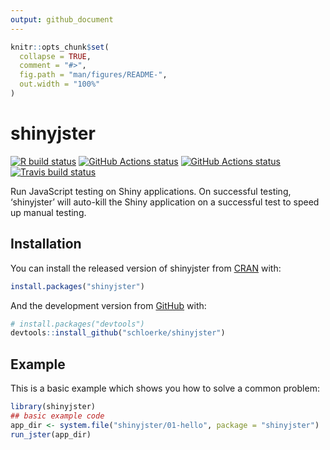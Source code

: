 ```yaml
---
output: github_document
---
```


<!-- README.md is generated from README.Rmd. Please edit that file -->

```r
knitr::opts_chunk$set(
  collapse = TRUE,
  comment = "#>",
  fig.path = "man/figures/README-",
  out.width = "100%"
)
```

# shinyjster

<!-- badges: start -->
[![R build status](https://github.com/schloerke/shinyjster/workflows/R-CMD-check/badge.svg)](https://github.com/schloerke/shinyjster/actions?query=workflow%3AR-CMD-check)
[![GitHub Actions status](https://github.com/schloerke/shinyjster/workflows/Check/badge.svg?branch=master)](https://github.com/schloerke/shinyjster/actions?query=workflow%3ACheck)
[![GitHub Actions status](https://github.com/schloerke/shinyjster/workflows/Deploy/badge.svg?branch=master)](https://github.com/schloerke/shinyjster/actions?query=workflow%3ADeploy)
[![Travis build status](https://travis-ci.org/schloerke/shinyjster.svg?branch=master)](https://travis-ci.org/schloerke/shinyjster)
<!-- badges: end -->

Run JavaScript testing on Shiny applications.  On successful testing, 'shinyjster' will auto-kill the Shiny application on a successful test to speed up manual testing.

## Installation

You can install the released version of shinyjster from [CRAN](https://CRAN.R-project.org) with:

``` r
install.packages("shinyjster")
```

And the development version from [GitHub](https://github.com/) with:

``` r
# install.packages("devtools")
devtools::install_github("schloerke/shinyjster")
```
## Example

This is a basic example which shows you how to solve a common problem:

```r
library(shinyjster)
## basic example code
app_dir <- system.file("shinyjster/01-hello", package = "shinyjster")
run_jster(app_dir)
```
